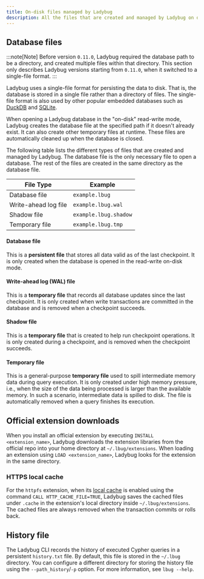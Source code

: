 ```yaml
---
title: On-disk files managed by Ladybug
description: All the files that are created and managed by Ladybug on disk.
---
```


## Database files

:::note[Note]
Before version `0.11.0`, Ladybug required the database path to be a directory, and created multiple files
within that directory. This section only describes Ladybug versions starting from `0.11.0`, when it
switched to a single-file format.
:::

Ladybug uses a single-file format for persisting the data to disk. That is, the database is stored in a single file rather than a directory of files.
The single-file format is also used by other popular embedded databases such as [DuckDB](https://duckdb.org/docs/stable/internals/storage) and [SQLite](https://sqlite.org/fileformat.html).

When opening a Ladybug database in the "on-disk" read-write mode, Ladybug creates the database file at the specified
path if it doesn't already exist. It can also create other temporary files at runtime. These files are
automatically cleaned up when the database is closed.

The following table lists the different types of files that are created and managed by Ladybug.
The database file is the only necessary file to open a database. The rest of the files are created
in the same directory as the database file.

| File Type | Example |
| --- | --- |
| Database file | `example.lbug` |
| Write-ahead log file | `example.lbug.wal`  |
| Shadow file | `example.lbug.shadow` |
| Temporary file | `example.lbug.tmp` |

#### Database file

This is a **persistent file** that stores all data valid as of the last checkpoint.
It is only created when the database is opened in the read-write on-disk mode.

#### Write-ahead log (WAL) file

This is a **temporary file** that records all database updates since the last checkpoint.
It is only created when write transactions are committed in the database and is removed when a checkpoint succeeds.

#### Shadow file

This is a **temporary file** that is created to help run checkpoint operations. It is only created during a checkpoint, and is removed when the checkpoint succeeds.

#### Temporary file

This is a general-purpose **temporary file** used to spill intermediate memory data during query execution.
It is only created under high memory pressure, i.e., when the size of the data being processed is
larger than the available memory. In such a scenario, intermediate data is spilled to disk.
The file is automatically removed when a query finishes its execution.

## Official extension downloads

When you install an official extension by executing `INSTALL <extension_name>`, Ladybug downloads the extension
libraries from the official repo into your home directory at `~/.lbug/extensions`.
When loading an extension using `LOAD <extension_name>`, Ladybug looks for the extension in the same directory.

### HTTPS local cache

For the `httpfs` extension, when its [local cache](/extensions/httpfs/#local-cache)
is enabled using the command `CALL HTTP_CACHE_FILE=TRUE`, Ladybug saves the cached files under `.cache`
in the extension's local directory inside `~/.lbug/extensions`.
The cached files are always removed when the transaction commits or rolls back.

## History file

The Ladybug CLI records the history of executed Cypher queries in a persistent `history.txt` file.
By default, this file is stored in the `~/.lbug` directory.
You can configure a different directory for storing the history file using the `--path_history`/`-p` option.
For more information, see `lbug --help`.
